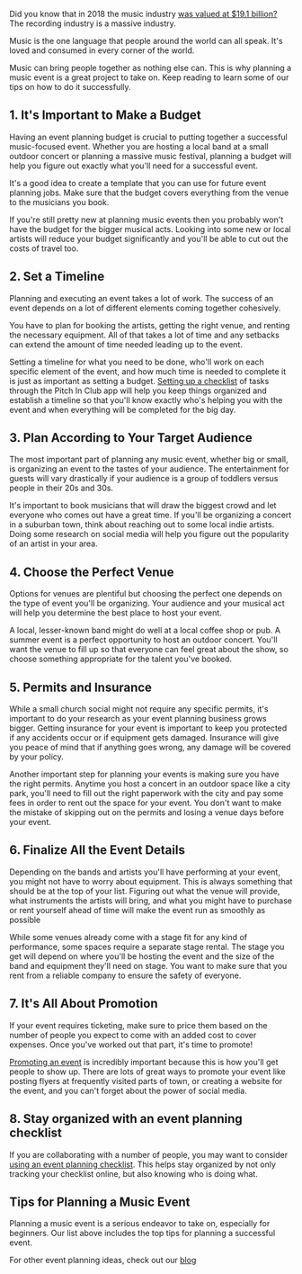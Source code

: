 <BlogImage  />
<BlogInfo  />

Did you know that in 2018 the music industry 
[was valued at $19.1 billion?](https://www.ifpi.org/global-statistics.php)
The recording industry is a massive industry.

Music is the one language that people around the world can all speak. It's loved and consumed in
every corner of the world. 

Music can bring people together as nothing else can. This is why planning a music event is a great 
project to take on. Keep reading to learn some of our tips on how to do it successfully.

<MobileAd />

## 1. It's Important to Make a Budget

Having an event planning budget is crucial to putting together a successful music-focused event. 
Whether you are hosting a local band at a small outdoor concert or planning a massive music festival, 
planning a budget will help you figure out exactly what you'll need for a successful event.

It's a good idea to create a template that you can use for future event planning jobs. Make sure 
that the budget covers everything from the venue to the musicians you book.

If you're still pretty new at planning music events then you probably won't have the budget for 
the bigger musical acts. Looking into some new or local artists will reduce your budget 
significantly and you'll be able to cut out the costs of travel too.

<MobileAd />
<DesktopAdHoriz />

## 2. Set a Timeline

Planning and executing an event takes a lot of work. The success of an event depends on a lot of different 
elements coming together cohesively.

You have to plan for booking the artists, getting the right venue, and renting the necessary equipment. 
All of that takes a lot of time and any setbacks can extend the amount of time needed leading up to the event.

Setting a timeline for what you need to be done, who'll work on each specific element of the event, and how 
much time is needed to complete it is just as important as setting a budget. 
[Setting up a checklist](https://pitchinclub.com/blog/six-tips-for-completing-event-planning-checklist)
of tasks through the Pitch In Club app will help you keep things organized and establish a timeline so that you'll 
know exactly who's helping you with the event and when everything will be completed for the big day.

<MobileAd />

## 3. Plan According to Your Target Audience

The most important part of planning any music event, whether big or small, is organizing an event to the 
tastes of your audience. The entertainment for guests will vary drastically if your audience is a group of 
toddlers versus people in their 20s and 30s.

It's important to book musicians that will draw the biggest crowd and let everyone who comes out have a great time. 
If you'll be organizing a concert in a suburban town, think about reaching out to some local indie artists. 
Doing some research on social media will help you figure out the popularity of an artist in your area.

<MobileAd />
<DesktopAdHoriz />

## 4. Choose the Perfect Venue

Options for venues are plentiful but choosing the perfect one depends on the type of event you'll be organizing. 
Your audience and your musical act will help you determine the best place to host your event. 

A local, lesser-known band might do well at a local coffee shop or pub. A summer event is a perfect opportunity 
to host an outdoor concert. You'll want the venue to fill up so that everyone can feel great about the show, so choose something appropriate for the talent you've booked.

<MobileAd />

## 5. Permits and Insurance

While a small church social might not require any specific permits, it's important to do your research as your 
event planning business grows bigger. Getting insurance for your event is important to keep you protected if any 
accidents occur or if equipment gets damaged. Insurance will give you peace of mind that if anything goes wrong, 
any damage will be covered by your policy. 

Another important step for planning your events is making sure you have the right permits. Anytime you host a 
concert in an outdoor space like a city park, you'll need to fill out the right paperwork with the city and pay 
some fees in order to rent out the space for your event. You don't want to make the mistake of skipping out on 
the permits and losing a venue days before your event. 

<MobileAd />
<DesktopAdSquare />

## 6. Finalize All the Event Details

Depending on the bands and artists you'll have performing at your event, you might not have to worry about 
equipment. This is always something that should be at the top of your list. Figuring out what the venue will 
provide, what instruments the artists will bring, and what you might have to purchase or rent yourself ahead 
of time will make the event run as smoothly as possible

While some venues already come with a stage fit for any kind of performance, some spaces require a separate 
stage rental. The stage you get will depend on where you'll be hosting the event and the size of the band and 
equipment they'll need on stage. You want to make sure that you rent from a reliable company to ensure the 
safety of everyone.

<MobileAd />

## 7. It's All About Promotion

If your event requires ticketing, make sure to price them based on the number of people you expect to come 
with an added cost to cover expenses. Once you've worked out that part, it's time to promote!

[Promoting an event](https://www.visitmonmouthshire.com/events-management/marketing.aspx)
is incredibly important because this is how you'll get people to show up. There are lots of great ways to 
promote your event like posting flyers at frequently visited parts of town, or creating a website for the 
event, and you can't forget about the power of social media.

<MobileAd />
<DesktopAdHoriz />

## 8. Stay organized with an event planning checklist 

If you are collaborating with a number of people, you may want to consider
[using an event planning checklist](http://pitchinclub.com/blog/six-tips-for-completing-event-planning-checklist).
This helps stay organized by not only tracking your checklist online, but also knowing who is doing what.

## Tips for Planning a Music Event

Planning a music event is a serious endeavor to take on, especially for beginners. Our list above includes the 
top tips for planning a successful event. 

For other event planning ideas, check out our
[blog](https://pitchinclub.com/blog/page/1)

<MobileAdSquare />
<MobileAd />

<DesktopAdSquare />
